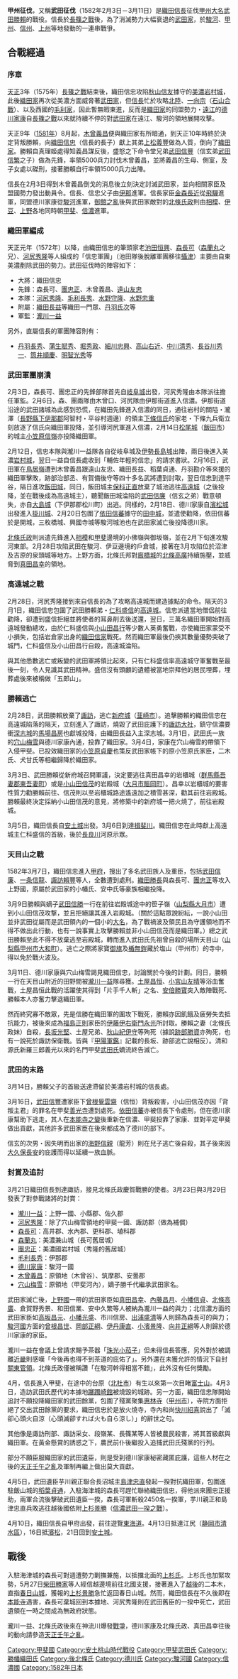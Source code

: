 {{Unreferenced|time=2011-03-27T11:14:26+00:00}}
{{Infobox Military Conflict
|conflict=甲州征伐（征伐武田氏）
|date=1582年（[[天正_(日本)|天正]]十年）2月3日 - 3月11日
|place=[[駿河國|駿河國]]、[[甲斐國|甲斐國]]、[[信濃國|信濃國]]、[[上野國|上野國]]
|result=織田軍勝利，武田家滅亡
|combatant1=織田軍[[File:Oda_emblem.svg|15px]]
|combatant2=武田軍[[File:Takeda_mon.svg|15px]]
|commander1=[[織田信忠|織田信忠]]
|commander2=[[武田勝賴|武田勝賴]]{{KIA}}
|strength1=
|strength2=
|casualties1=
|casualties2=
}}
'''甲州征伐'''，又稱'''武田征伐'''（1582年2月3日－3月11日）是[[織田信長|織田信長]]征伐[[甲斐國|甲州]][[大名_(稱謂)|大名]][[武田勝賴|武田勝賴]]的戰役。信長於[[長篠之戰|長篠之戰]]後，為了消滅勢力大幅衰退的[[武田氏|武田家]]，於[[駿河國|駿河]]、[[甲斐國|甲州]]、[[信濃國|信州]]、[[上野國|上州]]等地發動的一連串戰爭。

==合戰經過 ==
=== 序章 ===
[[天正_(日本)|天正]]3年（1575年）[[長篠之戰|長篠之戰]]結束後，織田信忠攻陷[[秋山信友|秋山信友]]據守的[[美濃國|美濃]][[岩村城|岩村城]]，此後[[織田氏|織田家]]再次從美濃方面威脅著[[武田氏|武田家]]，但[[織田信長|信長]]忙於攻略[[北陸道|北陸]]、[[一向宗|一向宗]]（[[石山合戰|石山合戰]]）、以及西國的[[毛利氏|毛利家]]，因此暫無暇東進，反而是[[織田氏|織田家]]的同盟勢力・[[遠江國|遠江]]的[[德川家康|德川家康]]自[[長篠之戰|長篠之戰]]以來就持續不停的對[[武田氏|武田家]]在遠江、駿河的領地展開攻擊。

天正9年（[[1581年|1581年]]）8月起，[[木曾義昌|木曾義昌]]便與織田家有所暗通，到天正10年時終於決定背叛勝賴，向[[織田信忠|織田信忠]]（信長的長子）獻上其弟[[上松義豐|上松義豐]]做為人質，倒向了[[織田氏|織田家]]。勝賴自真理姬處得知義昌謀反後，盛怒之下命令堂兄弟[[武田信豐|武田信豐]]（信玄弟[[武田信繁|武田信繁]]之子）做為先鋒，率領5000兵力討伐木曾義昌，並將義昌的生母、側室，及子女處以磔刑，接著勝賴自行率領15000兵力出陣。

信長在2月3日得到木曾義昌倒戈的消息後立刻決定討滅武田家，並向相關家臣及盟國勢力發出動員令。信長、信忠父子由[[伊那|伊那]]進軍。信長家臣[[金森長近|金森長近]]從[[飛驒國|飛驒]]進軍，同盟德川家康從[[駿河國|駿河]]進軍，[[御館之亂|御館之亂]]後與武田家敵對的[[北條氏政|北條氏政]]則由[[相模國|相模]]、[[伊豆國|伊豆]]、[[上野國|上野]]各地同時朝[[甲斐國|甲斐]]、[[信濃國|信濃]]進軍。

=== 織田軍編成 ===
天正元年（1572年）以降，由織田信忠的筆頭家老[[池田恒興|池田恒興]]、[[森長可|森長可]]（[[森蘭丸|森蘭丸]]之兄）、[[河尻秀隆|河尻秀隆]]等人組成的「信忠軍團」（池田隊後脫離軍團移往[[攝津國|攝津]]）主要由自東美濃剷除武田的勢力。武田征伐時的陣容如下：

* 大將：織田信忠 
* 先鋒：森長可、[[團忠正|團忠正]]、木曾義昌、[[遠山友忠|遠山友忠]] 
* 本隊：[[河尻秀隆|河尻秀隆]]、[[毛利長秀|毛利長秀]]、[[水野守隆|水野守隆]]、[[水野忠重|水野忠重]] 
* 附屬：[[織田長益|織田長益]]等織田一門眾、[[丹羽氏次|丹羽氏次]]等 
* 軍監：[[瀧川一益|瀧川一益]] 

另外，直屬信長的軍團陣容則有：
* [[丹羽長秀|丹羽長秀]]、[[蒲生賦秀|蒲生賦秀]]、[[堀秀政|堀秀政]]、[[細川忠興|細川忠興]]、[[高山右近|高山右近]]、[[中川清秀|中川清秀]]、[[長谷川秀一|長谷川秀一]]、[[筒井順慶|筒井順慶]]、[[明智光秀|明智光秀]]等

=== 武田軍團崩潰 ===
2月3日，森長可、團忠正的先鋒部隊首先自[[岐阜城|岐阜城]]出發，河尻秀隆由本隊派往擔任軍監。2月6日，森、團兩隊由木曾口、河尻隊由伊那街道進入信濃。伊那街道沿途的武田諸城為此感到恐慌，在織田先鋒進入信濃的同日，通往岩村的關隘・瀧澤（[[長野縣|長野縣]][[下伊那郡|下伊那郡]]阿智村・平谷村週邊）的領主[[下條信氏|下條信氏]]的家老・下條九兵衛立刻放逐了信氏向織田軍投降，並引導河尻軍進入信濃，2月14日[[松尾城|松尾城]]（[[飯田市|飯田市]]）的城主[[小笠原信嶺|小笠原信嶺]]亦投降織田軍。

2月12日，信忠本隊與瀧川一益隊各自從岐阜城及[[伊勢國|伊勢]][[長島城|長島城]]出陣，兩日後進入美濃[[岩村城|岩村城]]，翌日一益自信長處收到「輔佐年輕的信忠」的請求書狀。2月16日，武田軍在[[鳥居嶺|鳥居嶺]]遭到木曾義昌跟遠山友忠、織田長益、稻葉貞通、丹羽勘介等來援的織田軍擊敗，跡部治部丞、有賀備後守等四十多名武將遭到討取，翌日信忠到達平谷，隔日進攻[[飯田城|飯田城]]，同日，飯田城主[[保科正直|保科正直]]放棄了城池逃往[[高遠城|高遠城]]（之後投降，並在戰後成為高遠城主），聽聞飯田城淪陷的[[武田信廉|武田信廉]]（信玄之弟）戰意頓失，亦自[[大島城|大島城]]（下伊那郡松川町）出逃。同樣的，2月18日、德川家康自[[濱松城|濱松城]]出發進入[[掛川城|掛川城]]、2月20日包圍了[[依田信蕃|依田信蕃]]據守的[[田中城|田中城]]，並遣使勸降，依田信蕃於是開城，三枚橋城、興國寺城等駿河城池也在武田家滅亡後投降德川家。

[[北條氏政|北條氏政]]則派遣先鋒進入[[相模|相模]]和[[甲斐|甲斐]]邊境的小佛嶺與御坂嶺，並在2月下旬進攻駿河東部。2月28日攻陷武田在駿河、伊豆邊境的戶倉城，接著在3月攻陷位於沼津及吉原的泉頭城等地方。上野方面，北條氏邦對[[廄橋城|廄橋城]]的[[北條高廣|北條高廣]]持續施壓，並威脅到[[真田昌幸|真田昌幸]]的領地。

=== 高遠城之戰  ===
{{Infobox Military Conflict
|conflict=高遠城之戰
|date=1582年（[[天正_(日本)|天正]]十年）3月1日 - 3月2日
|place=[[甲斐國|甲斐國]][[高遠城|高遠城]]
|result=織田軍勝利
|combatant1=織田軍[[File:Oda_emblem.svg|15px]]
|combatant2=武田軍[[File:Takeda_mon.svg|15px]]
|commander1=[[織田信忠|織田信忠]]
|commander2=[[仁科盛信|仁科盛信]]{{KIA}}<br>[[小山田昌行|小山田昌行]]{{KIA}}
|strength1=30000
|strength2=3000
|casualties1=約1500人
|casualties2=約2800人
}}

2月28日，河尻秀隆接到來自信長的為了攻略高遠城而建造據點的命令。隔天的3月1日，織田信忠包圍了武田勝賴弟・[[仁科盛信|仁科盛信]]的[[高遠城|高遠城]]。信忠派遣當地僧侶前往勸降，卻遭到盛信拒絕並將使者的耳鼻削去後送還，翌日，三萬名織田軍開始對高遠城發動總攻，由於仁科盛信與[[小山田昌行|小山田昌行]]等少數人英勇奮戰，亦使織田家蒙受不小損失，包括岩倉家出身的[[織田信家|織田信家]]戰死。然而織田軍最後仍挾其數量優勢突破了城門，仁科盛信及小山田昌行自殺，高遠城淪陷。

與其他悉數逃亡或叛變的武田軍將領比起來，只有仁科盛信率高遠城守軍奮戰至最後一刻，令人見識其武田精神。盛信沒有頭顱的遺體被當地崇拜他的居民埋葬，埋葬處後來被稱做「五郎山」。

=== 勝賴逃亡 ===
2月28日，武田勝賴放棄了[[諏訪|諏訪]]，逃亡[[新府城|新府城]]（[[韮崎市|韮崎市]]）。追擊勝賴的織田信忠在高遠城陷落的隔天，立刻進入了諏訪，燒毀了武田庇護下的[[諏訪大社|諏訪大社]]，鎮守信濃要衝[[深志城|深志城]]的[[馬場昌房|馬場昌房]]也獻城投降，由織田長益入主深志城。3月1日，武田氏一族的[[穴山梅雪|穴山梅雪]]與德川家康內通，投靠了織田家。3月4日，家康在穴山梅雪的帶領下入侵甲斐。已投效織田家的[[小笠原貞慶|小笠原貞慶]]也策反武田家帳下的原小笠原氏家臣，二木氏、犬甘氏等相繼歸降於織田家。

3月3日、武田勝賴從新府城召開軍議，決定要逃往真田昌幸的岩櫃城（[[群馬縣|群馬縣]][[吾妻郡|吾妻郡]][[東吾妻町|東吾妻町]]）或是[[小山田信茂|小山田信茂]]的岩殿城（[[大月市|大月市]][[賑岡町|賑岡町]]）。昌幸以岩櫃城的要害性質力勸勝賴前往、信茂則以至岩櫃城路途遙遠加之積雪甚深，勸其前往岩殿城。勝賴最終決定採納小山田信茂的意見，將修築中的新府城一把火燒了，前往岩殿城。

3月5日，織田信長自[[安土城|安土城]]出發。3月6日到達[[揖斐川|揖斐川]]。織田信忠在此時獻上高遠城主仁科盛信的首級，後於[[長良川|長良川]]河原示眾。

=== 天目山之戰 ===
{{Infobox Military Conflict
|conflict=天目山之戰
|date=1582年（[[天正_(日本)|天正]]十年）3月11日
|place=[[甲斐國|甲斐國]][[天目山|天目山]]附近（今[[山梨縣|山梨縣]][[甲州市|甲州市]][[大和町|大和町]]）
|result=織田軍勝利
|combatant1=[[File:Oda_emblem.svg|18px]] 織田軍
|combatant2=[[File:Takeda_mon.svg|18px]] 武田軍
|commander1=[[瀧川一益|瀧川一益]]<br>[[德川家康|德川家康]]
|commander2=[[武田勝賴|武田勝賴]]{{KIA}}<br>[[武田信勝|武田信勝]]{{KIA}}
|strength1=3000
|strength2=300
|casualties1=討取380人，殺傷500人（武田三代軍記）
|casualties2=全滅
}}

1582年3月7日，織田信忠進入[[甲府|甲府]]，搜出了多名武田族人及重臣，包括[[武田信廉|武田信廉]]、[[一条信龍|一条信龍]]、[[諏訪賴豐|諏訪賴豐]]等人，全數遭到處刑。[[織田勝長|織田勝長]]與森長可、[[團忠正|團忠正]]等攻入上野國，原屬於武田家的小幡氏、安中氏等豪族相繼投降。

3月9日勝賴與嫡子[[武田信勝|武田信勝]]一行在前往岩殿城途中的笹子嶺（[[山梨縣|山梨縣]][[大月市|大月市]]）遭到小山田信茂攻撃，並且拒絕讓其進入岩殿城。（關於這點眾說紛紜，一說小山田並非武田從屬而是武田領內的一個小的[[大名_(稱謂)|大名]]，為了戰禍波及領民且為守護領地而不得不做出此行動，也有一說事實上攻擊勝賴並非小山田信茂而是織田軍。）總之武田勝賴至此不得不放棄逃至岩殿城，轉而進入武田氏先祖曾自殺的場所天目山（[[山梨縣|山梨縣]][[甲州市|甲州市]][[大和町|大和町]]）。逃亡之際將家寶[[御旗|御旗]]及[[楯無鎧|楯無鎧]]藏於塩山（甲州市）的寺中，得以免於戰火波及。

3月11日、德川家康與穴山梅雪謁見織田信忠，討論關於今後的計劃。同日，勝頼一行在天目山附近的田野間被[[瀧川一益|瀧川一益]]隊尋獲。[[土屋昌恒|土屋昌恒]]、[[小宮山友晴|小宮山友晴]]等浴血奮戰，土屋昌恒此戰的活躍使其得到「片手千人斬」之名、[[安倍勝寶|安倍勝寶]]突入敵陣戰死、勝賴本人亦奮力擊退織田軍。

然而終究寡不敵眾，先是信勝在織田軍的圍攻下戰死，勝賴亦因飢餓及疲勞失去抵抗能力，被後來成為[[福島正則|福島正則]]家臣的[[伊藤伊右衛門永光|伊藤伊右衛門永光]]所討取。勝賴之妻（北條氏政妹）自殺，[[長坂光堅|長坂光堅]]、土屋兄弟、[[秋山紀伊守|秋山紀伊守]]等殉死（據說[[跡部勝資|跡部勝資]]亦殉死，也有一說死於諏訪保衛戰。皆與『[[甲陽軍鑑|甲陽軍鑑]]』記載的長坂、跡部逃亡說相反）。清和源氏新羅三郎義光以來的名門甲斐[[武田氏|武田氏]]嫡流終告滅亡。

=== 武田的末路 ===

3月14日，勝賴父子的首級送達滯留於美濃岩村城的信長處。

3月16日，[[武田信豐|武田信豐]]遭家臣下[[曾根信恒|曾根覺雲齋]]（信恒）背叛殺害，小山田信茂亦因「背叛主君」的罪名在甲斐[[善光寺|善光寺]]遭到處死。[[依田信蕃|依田信蕃]]亦被信長下令處刑，但在德川家康幫助下逃走，其人在[[本能寺之變|本能寺之變]]後重新在信濃、甲斐投靠了家康、並對平定甲斐做出貢獻，其他許多武田家臣在後來都成為了德川的部下。

信玄的次男・因失明而出家的[[海野信親|海野信親]]（龍芳）則在兒子逃亡後自殺，其子後來因[[大久保長安|大久保長安]]的庇護而得以延續一族血脈。

=== 封賞及追討 ===

3月21日織田信長到達諏訪，接見北條氏政慶賀戰勝的使者。3月23日與3月29日發表了對參戰諸將的封賞：

* [[瀧川一益|瀧川一益]]：上野一國、小縣郡、佐久郡 
* [[河尻秀隆|河尻秀隆]]：除了穴山梅雪領地的甲斐一國、諏訪郡（做為補償） 
* [[森長可|森長可]]：高井郡、水內郡、更科郡、埴科郡 
* [[森蘭丸|森蘭丸]]：美濃兼山城（長可舊居城）
* [[團忠正|團忠正]]：美濃國岩村城（秀隆的舊居城）
* [[毛利長秀|毛利長秀]]：伊那郡
* [[德川家康|德川家康]]：駿河一國 
* [[木曾義昌|木曾義昌]]：原領地（木曾谷）、筑摩郡、安曇郡 
* [[穴山梅雪|穴山梅雪]]：原領地（甲斐河內），嫡子勝千代繼承武田家名。   

武田家滅亡後，[[上野國|上野國]]一帶的武田家臣如[[真田昌幸|真田昌幸]]、[[內藤昌月|內藤昌月]]、[[小幡信貞|小幡信貞]]、[[北條高廣|北條高廣]]、倉賀野秀景、和田信業、安中久繁等人被納為瀧川一益的與力；北信濃方面的武田家臣如[[高坂昌元|高坂昌元]]、[[小幡光盛|小幡光盛]]、市川信房、[[出浦盛清|出浦盛清]]等人則歸為森長可的與力；[[駿河國|駿河國]]方面的[[曾根昌世|曾根昌世]]、[[岡部正綱|岡部正綱]]、[[伊丹康直|伊丹康直]]、[[小濱景隆|小濱景隆]]、[[向井正綱|向井正綱]]等人則歸於德川家康的家臣。

瀧川一益在會議上曾請求賜予茶器「[[珠光小茄子|珠光小茄子]]」但未得信長答應，另外對於被調離[[畿內|近畿]]則感嘆「今後再也得不到茶道的庇佑了」。另外還在未獲允許的情況下自封[[關東管領|關東管領]]。北條氏政僅被稱讚「在駿河幹得相當不錯」，此外沒有任何獎勵。

4月，信長進入甲斐，在途中的台原（[[北杜市|北杜市]]）有生以來第一次目睹[[富士山|富士山]]。4月3日，造訪武田氏歷代的本據地[[躑躅崎館|躑躅崎館]]被燒毀的城跡。另一方面，織田信忠隊開始追討不願投降織田家的武田餘黨，包圍了殘黨聚集[[惠林寺|惠林寺]]（[[甲州市|甲州市]]），寺院方面拒絕了交出武田餘黨的要求，織田信忠於是放火燒寺，寺內和尚[[快川紹喜|快川紹喜]]說出了「滅卻心頭火自涼（心頭滅卻すれば火も自ら涼し）」的辭世之句。

其他像是諏訪刑部、諏訪采女、段嶺某、長篠某等人皆被農民殺害，將其首級獻與織田軍。在黃金懸賞的誘惑之下，農民前仆後繼投入追捕武田氏殘黨的行列。

部分不願臣服織田家的武田遺臣，則是受到德川家康秘密藏匿庇護，這些人材在之後的[[天正壬午之亂|天正壬午之亂]]及軍制再編上做出莫大貢獻。

4月5日，武田遺臣芋川親正聯合長沼城主[[島津忠直|島津忠直]]發起一揆對抗織田軍，包圍進駐飯山城的[[稻葉貞通|稻葉貞通]]，入駐海津城的森長可趕忙聯絡織田信忠，得他派來團忠正援助，兩軍合流後擊破武田遺臣一揆，森長可軍斬殺2450名一揆軍，芋川親正和島津忠直兵敗逃往越後國依附[[上杉景勝|上杉景勝]]（[[信濃武田一揆之戰|信濃武田一揆之戰]]）。

4月10日，織田信長自甲府出發，前往遊覽[[東海道|東海道]]。4月13日抵達江尻（[[静岡市|静岡市]][[清水區_(日本)|清水區]]），16日抵[[濱松|濱松]]，21日回到[[安土城|安土城]]。

== 戰後 ==
入駐海津城的森長可對週遭勢力剿撫兼施，以抵擋北面的[[上杉氏|上杉氏]]。上杉氏也加緊攻勢，5月27日[[柴田勝家|柴田勝家]]等人經信越邊境前往北國支援，接著進入了[[越後|越後]]的二本木，直指[[春日山城|春日山城]]，獲報的[[上杉景勝|上杉景勝]]急忙返回春日山城。然而，織田信長在不久後即在[[本能寺之變|本能寺]]遇害，森長可棄城回到本據地、河尻秀隆則在武田舊臣的一揆中死亡，武田遺領在一時之間成為無政府狀態。

瀧川一益、北條氏政後來在神流川爆發[[神流川之戰|戰爭]]，德川家康及北條氏政、真田昌幸往後的動向請參造[[天正壬午之亂|天正壬午之亂]]。

[[Category:甲斐國|Category:甲斐國]]
[[Category:安土桃山時代戰役|Category:安土桃山時代戰役]]
[[Category:甲斐武田氏|Category:甲斐武田氏]]
[[Category:勝幡織田氏|Category:勝幡織田氏]]
[[Category:後北條氏|Category:後北條氏]]
[[Category:德川氏|Category:德川氏]]
[[Category:駿河國|Category:駿河國]]
[[Category:信濃國|Category:信濃國]]
[[Category:1582年日本|Category:1582年日本]]